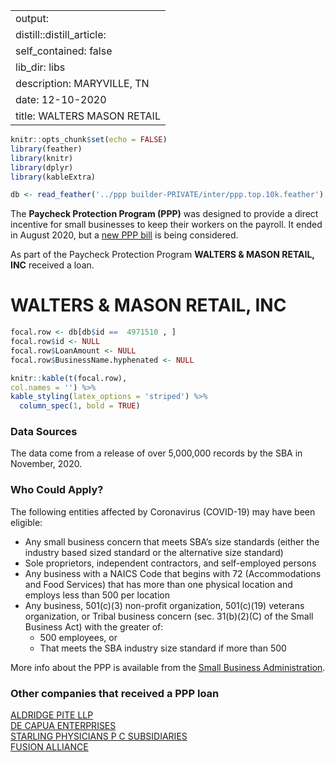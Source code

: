 
---
output:
  distill::distill_article:
    self_contained: false
    lib_dir: libs
description: MARYVILLE, TN 
date: 12-10-2020
title: WALTERS MASON RETAIL 
---




```r
knitr::opts_chunk$set(echo = FALSE)
library(feather)
library(knitr)
library(dplyr)
library(kableExtra)

db <- read_feather('../ppp builder-PRIVATE/inter/ppp.top.10k.feather')

```



The **Paycheck Protection Program (PPP)** was designed to provide a direct incentive for small businesses to keep their workers on the payroll. It ended in August 2020, but a [new PPP bill](https://thehill.com/policy/finance/529092-bipartisan-support-for-new-ppp-loans-gains-momentum-in-congress) is being considered.

As part of the Paycheck Protection Program **WALTERS & MASON RETAIL, INC** received a loan.


# WALTERS & MASON RETAIL, INC 

```r
focal.row <- db[db$id ==  4971510 , ]
focal.row$id <- NULL
focal.row$LoanAmount <- NULL
focal.row$BusinessName.hyphenated <- NULL

knitr::kable(t(focal.row), 
col.names = '') %>%
kable_styling(latex_options = 'striped') %>%
  column_spec(1, bold = TRUE)


```

### Data Sources

The data come from a release of over 5,000,000 records by the SBA in November, 2020.


### Who Could Apply?

The following entities affected by Coronavirus (COVID-19) may have been eligible:

+ Any small business concern that meets SBA’s size standards (either the industry based sized standard or the alternative size standard)
+ Sole proprietors, independent contractors, and self-employed persons
+ Any business with a NAICS Code that begins with 72 (Accommodations and Food Services) that has more than one physical location and employs less than 500 per location
+ Any business, 501(c)(3) non-profit organization, 501(c)(19) veterans organization, or Tribal business concern (sec. 31(b)(2)(C) of the Small Business Act) with the greater of:
  + 500 employees, or 
  + That meets the SBA industry size standard if more than 500


More info about the PPP is available from the [Small Business Administration](https://www.sba.gov/funding-programs/loans/coronavirus-relief-options/paycheck-protection-program).

 
### Other companies that received a PPP loan 
   
 [ALDRIDGE PITE LLP](/Paycheck-Protection-Program/186009-ALDRIDGE-PITE-LLP) <br> [DE CAPUA ENTERPRISES](/Paycheck-Protection-Program/1232751-DE-CAPUA-ENTERPRISES) <br> [STARLING PHYSICIANS P C SUBSIDIARIES](/Paycheck-Protection-Program/4376141-STARLING-PHYSICIANS-P-C-SUBSIDIARIES) <br> [FUSION ALLIANCE](/Paycheck-Protection-Program/1734003-FUSION-ALLIANCE) <br>